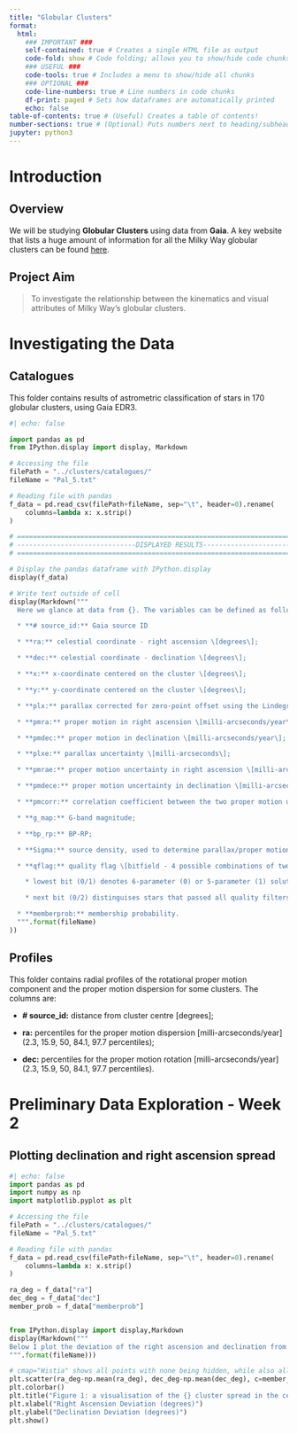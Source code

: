 ```yaml
---
title: "Globular Clusters"
format:
  html:
    ### IMPORTANT ###
    self-contained: true # Creates a single HTML file as output
    code-fold: show # Code folding; allows you to show/hide code chunks
    ### USEFUL ###
    code-tools: true # Includes a menu to show/hide all chunks
    ### OPTIONAL ###
    code-line-numbers: true # Line numbers in code chunks
    df-print: paged # Sets how dataframes are automatically printed
    echo: false
table-of-contents: true # (Useful) Creates a table of contents!
number-sections: true # (Optional) Puts numbers next to heading/subheadings
jupyter: python3
---
```


# Introduction

## Overview

We will be studying **Globular Clusters** using data from **Gaia**. A key website that lists a huge amount of information for all the Milky Way globular clusters can be found [here](https://people.smp.uq.edu.au/HolgerBaumgardt/globular/).

## Project Aim

> To investigate the relationship between the kinematics and visual attributes of Milky Way's globular clusters.



# Investigating the Data

## Catalogues

This folder contains results of astrometric classification of stars in 170 globular clusters, using Gaia EDR3.

```python
#| echo: false

import pandas as pd
from IPython.display import display, Markdown

# Accessing the file
filePath = "../clusters/catalogues/"
fileName = "Pal_5.txt"

# Reading file with pandas
f_data = pd.read_csv(filePath+fileName, sep="\t", header=0).rename(
    columns=lambda x: x.strip()
)

# ===============================================================================
# ------------------------------DISPLAYED RESULTS--------------------------------
# ===============================================================================

# Display the pandas dataframe with IPython.display
display(f_data)

# Write text outside of cell
display(Markdown("""
  Here we glance at data from {}. The variables can be defined as follows:

  * **# source_id:** Gaia source ID

  * **ra:** celestial coordinate - right ascension \[degrees\];

  * **dec:** celestial coordinate - declination \[degrees\];

  * **x:** x-coordinate centered on the cluster \[degrees\];

  * **y:** y-coordinate centered on the cluster \[degrees\];

  * **plx:** parallax corrected for zero-point offset using the Lindegren et al. prescription \[milli-arcseconds\];

  * **pmra:** proper motion in right ascension \[milli-arcseconds/year\];

  * **pmdec:** proper motion in declination \[milli-arcseconds/year\];

  * **plxe:** parallax uncertainty \[milli-arcseconds\];

  * **pmrae:** proper motion uncertainty in right ascension \[milli-arcseconds/year\];

  * **pmdece:** proper motion uncertainty in declination \[milli-arcseconds/year\];

  * **pmcorr:** correlation coefficient between the two proper motion uncertainties;

  * **g_map:** G-band magnitude;

  * **bp_rp:** BP-RP;

  * **Sigma:** source density, used to determine parallax/proper motion uncertainty scaling factors \[stars/arcmin^2\];

  * **qflag:** quality flag \[bitfield - 4 possible combinations of two independent flags:

    * lowest bit (0/1) denotes 6-parameter (0) or 5-parameter (1) solutions;

    * next bit (0/2) distinguises stars that passed all quality filters (2) from those that didn't (0)\];

  * **memberprob:** membership probability.
  """.format(fileName)
))
```

## Profiles

This folder contains radial profiles of the rotational proper motion component and the proper motion dispersion for some clusters. The columns are:

* **# source_id:** distance from cluster centre \[degrees\];

* **ra:** percentiles for the proper motion dispersion \[milli-arcseconds/year\] (2.3, 15.9, 50, 84.1, 97.7 percentiles);

* **dec:** percentiles for the proper motion rotation \[milli-arcseconds/year\] (2.3, 15.9, 50, 84.1, 97.7 percentiles).

# Preliminary Data Exploration - Week 2

## Plotting declination and right ascension spread


```python
#| echo: false
import pandas as pd
import numpy as np
import matplotlib.pyplot as plt

# Accessing the file
filePath = "../clusters/catalogues/"
fileName = "Pal_5.txt"

# Reading file with pandas
f_data = pd.read_csv(filePath+fileName, sep="\t", header=0).rename(
    columns=lambda x: x.strip()
)

ra_deg = f_data["ra"]
dec_deg = f_data["dec"]
member_prob = f_data["memberprob"]


from IPython.display import display,Markdown
display(Markdown("""
Below I plot the deviation of the right ascension and declination from their respective means for the {} dataset. A colormap has also been added showing the membership probability of each star.
""".format(fileName)))

# cmap="Wistia" shows all points with none being hidden, while also allowing the reader to filter out any stars with a low membership profile.
plt.scatter(ra_deg-np.mean(ra_deg), dec_deg-np.mean(dec_deg), c=member_prob, cmap='Wistia')
plt.colorbar()
plt.title("Figure 1: a visualisation of the {} cluster spread in the celestial sphere.".format(fileName))
plt.xlabel("Right Ascension Deviation (degrees)")
plt.ylabel("Declination Deviation (degrees)")
plt.show()
```

